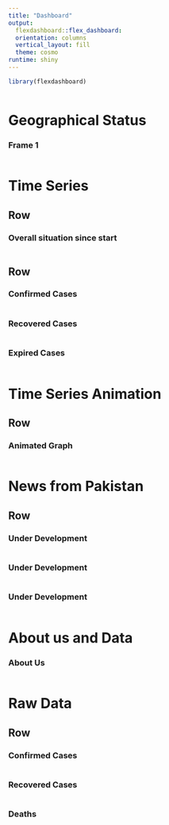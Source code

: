 ```yaml
---
title: "Dashboard"
output: 
  flexdashboard::flex_dashboard:
  orientation: columns
  vertical_layout: fill
  theme: cosmo
runtime: shiny
---
```

  
```r
library(flexdashboard)
```

```r
```

Geographical Status
=========================================
  
### Frame 1 {data-commentary-width=400}
  
```r

```

Time Series {data-orientation=columns}
=========================================
  
Row {data-height=650}
-------------------------------------
  
### Overall situation since start
  
```r
```

Row {data-height=350}
-------------------------------------
  
### Confirmed Cases
  
```r
```   

### Recovered Cases

```r

```

### Expired Cases

```r

```

Time Series Animation {data-orientation=columns}
=========================================
  
Row {data-height=650}
-------------------------------------
  
### Animated Graph
  
```r

```

News from Pakistan {data-orientation=rows}
=========================================
  
Row {.tabset .tabset-fade}
-------------------------------------
  
### Under Development {data-height=3000}
  
```r

```

### Under Development {data-height=3000}

```r

```

### Under Development {data-height=3000}

```r

```

About us and Data {data-orientation=rows}
=========================================
  
### About Us {data-height=3000}
  
```r

```

Raw Data {data-orientation=rows}
=========================================
  
Row {.tabset .tabset-fade}
-------------------------------------
  
### Confirmed Cases {data-height=3000}
  
```r

```

### Recovered Cases {data-height=3000}

```r

```

### Deaths {data-height=3000}

```r
```

























